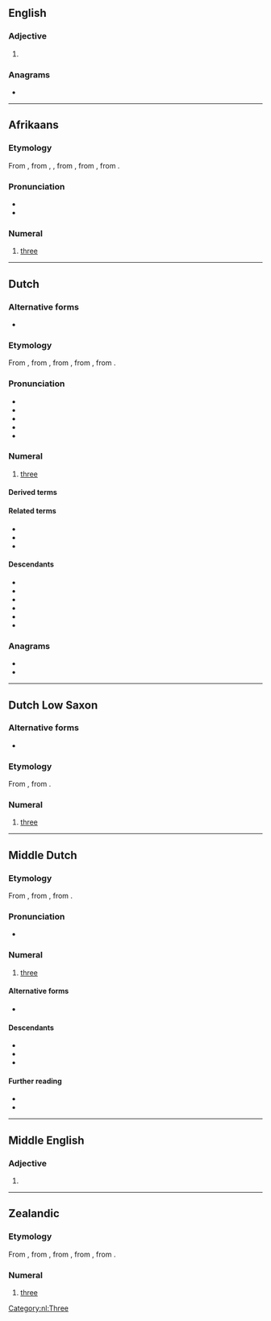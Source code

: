 ==English==

===Adjective===
{{head|en|adjective}}

# {{archaic spelling of|en|dry}}

===Anagrams===
* {{anagrams|en|a=deir|Deri|Dier|IDer|Reid|dier|dire|ired|ride}}

----

==Afrikaans==
{{cardinalbox|af|2|3|4|twee|vier|ord=derde}}

===Etymology===
From {{inh|af|nl|drie}}, from {{inh|af|dum|dri}}, {{m|dum|drie}}, from {{inh|af|odt|*thrie}}, from {{inh|af|gem-pro|*þrīz}}, from {{inh|af|ine-pro|*tréyes}}.

===Pronunciation===
* {{IPA|af|/dri/}}
* {{audio|af|LL-Q14196 (afr)-Oesjaar-drie.wav|Audio (AF)}}

===Numeral===
{{head|af|numeral}}

# {{cln|af|cardinal numbers}} [[three]]

----

==Dutch==

===Alternative forms===
* {{l|nl|drij}} {{qualifier|rare, in dialectal Belgian Dutch}}

===Etymology===
From {{inh|nl|dum|drie}}, from {{inh|nl|odt|*thrie}}, from {{inh|nl|gmw-pro|*þrīʀ}}, from {{inh|nl|gem-pro|*þrīz}}, from {{inh|nl|ine-pro|*tréyes}}.

===Pronunciation===
* {{IPA|nl|/dri/}}
* {{audio|nl|Nl-drie (Belgium).ogg|audio (Belgium)}}
* {{audio|nl|Nl-drie.ogg|audio (Netherlands)}}
* {{hyphenation|nl|drie}}
* {{rhymes|nl|i|s=1}}

===Numeral===
{{number box|nl|3}}
{{head|nl|numeral}}

# {{cln|nl|cardinal numbers}} [[three]]

====Derived terms====
{{der4|nl|driebanden|driecilinder|driedekker|driedelig|driedimensionaal|drieduizend|drie-eenheid|drieën|drieëndertig|drieënnegentig|drieëntachtig|drieëntwintig|drieënveertig|drieënvijftig|drieënzestig|drieënzeventig|drieërhande|drieërlei|driehoek|driehonderd|driejarig|driekantig|drieklank|driekleur|driekleurig|Driekoningen|driekwart|drieling|drieluik|driemaal|driemanschap|driemotorig|driepoot|drieslagstelsel|drietal|drietand|drievingerig|drievoet|drievoud|drievuldigheid|driewieler}}

====Related terms====
* {{l|nl|derde}}
* {{l|nl|dertig}}
* {{l|nl|trio}}

====Descendants====
* {{desc|af|drie}}
* {{desc|brc|dri}}
* {{desc|gmw-jdt|drî}}
* {{desc|dcr|[[drie]], [[dri]]}}
* {{desc|skw|dri}}
* {{desc|tri|tëri_me|bor=1}}

===Anagrams===
* {{l|nl|dier}}
* {{l|nl|ried}}

[[Category:nl:Three]]

----

==Dutch Low Saxon==

===Alternative forms===
* {{l|nds-nl|drij}}

===Etymology===
From {{inh|nds-nl|gml|drî}}, {{m|gml|drê}} from {{inh|nds-nl|osx|thrie}}.

===Numeral===
{{head|nds-nl|numeral}}

# {{cln|nds-nl|cardinal numbers}} [[three]]

----

==Middle Dutch==

===Etymology===
From {{inh|dum|odt|thrīe}}, from {{inh|dum|gmw-pro|*þrīʀ}}, from {{inh|dum|gem-pro|*þrīz}}.

===Pronunciation===
* {{IPA|dum|/driə/}}

===Numeral===
{{head|dum|numeral}}

# {{cln|dum|cardinal numbers}} [[three]]

====Alternative forms====
* {{l|dum|dri}}

====Descendants====
* {{desc|nl|drie}}
* {{desc|li|drèè}}
* {{desc|zea|drie}}

====Further reading====
* {{R:VMNW|ID1831}}
* {{R:MNW|07660}}

----

==Middle English==

===Adjective===
{{enm-adj|drie|*drier|*driest}}

# {{alt form|enm|drye}}

----

==Zealandic==

===Etymology===
From {{inh|zea|dum|drie}}, from {{inh|zea|odt|*thrie}}, from {{inh|zea|gmw-pro|*þrīʀ}}, from {{inh|zea|gem-pro|*þrīz}}, from {{inh|zea|ine-pro|*tréyes}}.

===Numeral===
{{head|zea|numeral}}

# {{cln|zea|cardinal numbers}} [[three]]